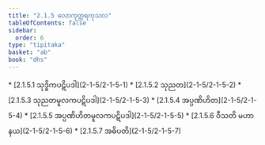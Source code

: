 ```yaml
---
title: "2.1.5 လောကုတ္တရကုသလ"
tableOfContents: false
sidebar:
  order: 6
type: "tipitaka"
basket: "ab"
book: "dhs"
---
```



<DynamicBreadcrumb />



<TableOfContents book="dhs" section="2.1.5">
* [2.1.5.1 သုဒ္ဓိကပဋိပဒါ](2-1-5/2-1-5-1)
* [2.1.5.2 သုညတ](2-1-5/2-1-5-2)
* [2.1.5.3 သုညတမူလကပဋိပဒါ](2-1-5/2-1-5-3)
* [2.1.5.4 အပ္ပဏိဟိတ](2-1-5/2-1-5-4)
* [2.1.5.5 အပ္ပဏိဟိတမူလကပဋိပဒါ](2-1-5/2-1-5-5)
* [2.1.5.6 ဝီသတိ မဟာနယ](2-1-5/2-1-5-6)
* [2.1.5.7 အဓိပတိ](2-1-5/2-1-5-7)
</TableOfContents>